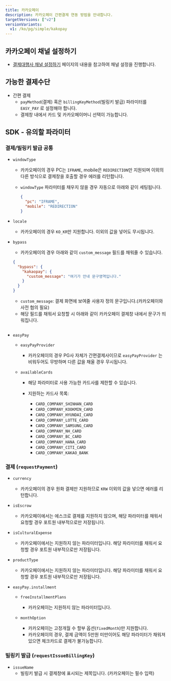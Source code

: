 ```yaml
---
title: 카카오페이
description: 카카오페이 간편결제 연동 방법을 안내합니다.
targetVersions: ["v2"]
versionVariants:
  v1: /ko/pg/simple/kakopay
---
```


## 카카오페이 채널 설정하기

- [결제대행사 채널 설정하기](../../ready/readme#3-결제대행사-채널-설정하기) 페이지의 내용을 참고하여 채널 설정을 진행합니다.

## 가능한 결제수단

- 간편 결제
  - `payMethod`(결제) 혹은 `billingKeyMethod`(빌링키 발급) 파라미터를 `EASY_PAY` 로 설정해야 합니다.
  - 결제창 내에서 카드 및 카카오페이머니 선택이 가능합니다.

## SDK - 유의할 파라미터

### 결제/빌링키 발급 공통

- `windowType`

  - 카카오페이의 경우 PC는 `IFRAME`, mobile은 `REDIRECTION`만 지원되며 이외의 다른 방식으로 결제창을 호출할 경우 에러를 리턴합니다.

  - `windowType` 파라미터를 채우지 않을 경우 자동으로 아래와 같이 세팅됩니다.

    ```json
    {
      "pc": "IFRAME",
      "mobile": "REDIRECTION"
    }
    ```

- `locale`
  - 카카오페이의 경우 `KO_KR`만 지원합니다. 이외의 값을 넣어도 무시됩니다.

- `bypass`

  - 카카오페이의 경우 아래와 같이 `custom_message` 필드를 채워줄 수 있습니다.

  ```json
  {
    "bypass": {
      "kakaopay": {
        "custom_message": "여기가 안내 문구영역입니다."
      }
    }
  }
  ```

  - `custom_message`: 결제 화면에 보여줄 사용자 정의 문구입니다.(카카오페이와 사전 협의 필요)
  - 해당 필드를 채워서 요청할 시 아래와 같이 카카오페이 결제창 내에서 문구가 띄워집니다.

<figure>
  <img src="/gitbook-assets/ko/KakaoTalk_Photo_2023-04-10-17-39-36.jpeg" alt="" />

  <figcaption />
</figure>

- `easyPay`
  - `easyPayProvider`
    - 카카오페이의 경우 PG사 자체가 간편결제사이므로 `easyPayProvider` 는 비워두어도 무방하며 다른 값을 채울 경우 무시됩니다.

  - `availableCards`
    - 해당 파라미터로 사용 가능한 카드사를 제한할 수 있습니다.

    - 지원하는 카드사 목록:
      - `CARD_COMPANY_SHINHAN_CARD`
      - `CARD_COMPANY_KOOKMIN_CARD`
      - `CARD_COMPANY_HYUNDAI_CARD`
      - `CARD_COMPANY_LOTTE_CARD`
      - `CARD_COMPANY_SAMSUNG_CARD`
      - `CARD_COMPANY_NH_CARD`
      - `CARD_COMPANY_BC_CARD`
      - `CARD_COMPANY_HANA_CARD`
      - `CARD_COMPANY_CITI_CARD`
      - `CARD_COMPANY_KAKAO_BANK`

### 결제 (`requestPayment`)

- `currency`
  - 카카오페이의 경우 원화 결제만 지원하므로 `KRW` 이외의 값을 넣으면 에러를 리턴합니다.

- `isEscrow`
  - 카카오페이에서는 에스크로 결제를 지원하지 않으며, 해당 파라미터를 채워서 요청할 경우 포트원 내부적으로만 저장됩니다.

- `isCulturalExpense`
  - 카카오페이에서는 지원하지 않는 파라미터입니다. 해당 파라미터를 채워서 요청할 경우 포트원 내부적으로만 저장됩니다.

- `productType`
  - 카카오페이에서는 지원하지 않는 파라미터입니다. 해당 파라미터를 채워서 요청할 경우 포트원 내부적으로만 저장됩니다.

- `easyPay.installment`
  - `freeInstallmentPlans`
    - 카카오페이는 지원하지 않는 파라미터입니다.

  - `monthOption`
    - 카카오페이는 고정개월 수 할부 옵션(`fixedMonth`)만 지원합니다.
    - 카카오페이의 경우, 결제 금액이 5만원 미만이어도 해당 파라미터가 채워져 있으면 체크카드로 결제가 불가능합니다.

### 빌링키 발급 (`requestIssueBillingKey`)

- `issueName`
  - 빌링키 발급 시 결제창에 표시되는 제목입니다. (카카오페이는 필수 입력)
